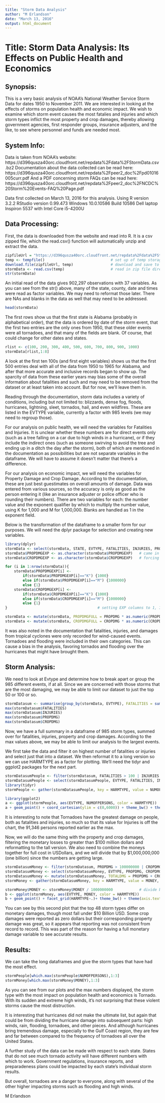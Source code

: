 ---
title: "Storm Data Analysis"
author: "M Erlandson"
date: "March 13, 2016"
output: html_document
---

# Title: Storm Data Analysis: Its Effects on Public Health and Economics

## Synopsis:

This is a very basic analysis of NOAA's National Weather Service Storm Data for dates 1950 to November 2011. We are interested in looking at the effects of storms on population health and economic impact. We wish to examine which storm event causes the most fatalies and injuries and which storm types inflict the most property and crop damages, thereby allowing government agencies, first responder groups, insurance adjusters, and the like, to see where personnel and funds are needed most.

## System Info:

Data is taken from NOAA's website: https://d396qusza40orc.cloudfront.net/repdata%2Fdata%2FStormData.csv.bz2 
Documentation about the data collected can be read here:
https://d396qusza40orc.cloudfront.net/repdata%2Fpeer2_doc%2Fpd01016005curr.pdf
And a PDF concerning storm FAQs can be read here:
https://d396qusza40orc.cloudfront.net/repdata%2Fpeer2_doc%2FNCDC%20Storm%20Events-FAQ%20Page.pdf

Data first collected on March 13, 2016 for this analysis.
Using R version 3.2.2
RStudio version 0.99.473
Windows 10.0.10586 Build 10586
Dell laptop Inspiron 5537 with Intel Core i5-4200U

## Data Processing:

First, the data is downloaded from the website and read into R. It is a csv zipped file, which the read.csv() function will automatically unzip and extract the data.

```{r, cache=TRUE}
zipfileUrl = "https://d396qusza40orc.cloudfront.net/repdata%2Fdata%2FStormData.csv.bz2"
temp <- tempfile()                              # set up of temp storage
download.file(zipfileUrl, temp)                 # download and save to temp
stormData <- read.csv(temp)                     # read in zip file directly as df
str(stormData)
```

An initial read of the data gives 902,297 observations with 37 variables. As you can see from the str() above, many of the state, county, date and times were read as factor variables. We may need to reformat those later. There are NAs and blanks in the data as well that may need to be addressed.

```{r}
head(stormData)
```

The first rows show us that the first state is Alabama (probably in alphabetical order), that the data is ordered by date of the storm event, that the first two entries are the only ones from 1950, that these older events were all tornadoes, and that many of the fields are blank. Of course, that could change for other dates and states.

```{r}
rlist <- c(100, 200, 300, 400, 500, 600, 700, 800, 900, 1000)
stormData[rlist,1:8]
```

A look at the first ten 100s (and first eight variables) shows us that the first 500 entries deal with all of the data from 1950 to 1965 for Alabama, and after that more accurate and inclusive records began to show up. The sparcity of data from these earlier years may bias some of the overall information about fatalities and such and may need to be removed from the dataset or at least taken into account. But for now, we'll leave them in.

Reading through the documentation, storm data includes a variety of conditions, including but not limited to: blizzards, dense fog, floods, hurricanes, lightning, sleet, tornados, hail, and even wildfires. These are listed in the EVTYPE variable, currently a factor with 985 levels (we may need to regroup those). 

For our analysis on public health, we will need the variables for Fatalities and Injuries. It is unclear whether these numbers are for direct events only (such as a tree falling on a car due to high winds in a hurricane), or if they include the indirect ones (such as someone swirving to avoid the tree and ending up in a ditch the day after the storm), both of which are mentioned in the documentation as possibilities but are not separate variables in the dataframe. We will have to assume it doesn't matter that there's a difference.

For our analysis on economic impact, we will need the variables for Property Damage and Crop Damage. According to the documentation, these are just best guestimates on overall amounts of damage. Data was entered from various sources, so the accuracy is only as good as the person entering it (like an insurance adjuster or police officer who is rounding their numbers). There are two variables for each: the number value and the exponent qualifier by which to multiply the number value, using K for 1,000 and M for 1,000,000. Blanks are handled as 1 in the exponent field.

Below is the transformation of the dataframe to a smaller form for our purposes. We will need the dplyr package for selection and creating new variables.

```{r select}
library(dplyr)
stormData <- select(stormData, STATE, EVTYPE, FATALITIES, INJURIES, PROPDMG, PROPDMGEXP, CROPDMG, CROPDMGEXP)     # select out necessary columns
stormData$PROPDMGEXP <- as.character(stormData$PROPDMGEXP)   # came in as factor
stormData$CROPDMGEXP <- as.character(stormData$CROPDMGEXP)   # forcing into char strings
```
```{r exponentloop}
for (i in 1:nrow(stormData)){
    stormData$PROPDMGEXP[i] <- 
        if(stormData$PROPDMGEXP[i]=="K") {1000} 
        else if(stormData$PROPDMGEXP[i]=="M") {1000000} 
        else {1}
    stormData$CROPDMGEXP[i] <- 
        if(stormData$CROPDMGEXP[i]=="K") {1000} 
        else if(stormData$CROPDMGEXP[i]=="M") {1000000} 
        else {1}
}                                         # setting EXP columns to 1, 1000, or 1000000
```
```{r fullvalues}
stormData <- mutate(stormData, PROPDMGFULL = PROPDMG * as.numeric(PROPDMGEXP))
stormData <- mutate(stormData, CROPDMGFULL = CROPDMG * as.numeric(CROPDMGEXP))
```

It was also noted in the documentation that fatalities, injuries, and damages from tropical cyclones were only recorded for wind-caused events. Tornadoes and flooding were included in their own categories. This can cause a bias in the analysis, favoring tornados and flooding over the hurricanes that might have brought them.

## Storm Analysis:

We need to look at Evtype and determine how to break apart or group the 985 different events, if at all. Since we are concerned with those storms that are the most damaging, we may be able to limit our dataset to just the top 50 or 100 or so. 

```{r summary}
stormDatasum <- summarise(group_by(stormData, EVTYPE), FATALITIES = sum(FATALITIES), INJURIES = sum(INJURIES), PROPDMG = sum(PROPDMGFULL), CROPDMG = sum(CROPDMGFULL))
max(stormDatasum$FATALITIES)
max(stormDatasum$INJURIES)
max(stormDatasum$PROPDMG)
max(stormDatasum$CROPDMG)
```

Now, we have a full summary in a dataframe of 985 storm types, summed over for fatalities, injuries, property and crop damages. According to the max values above, we may be able to limit our analysis to the largest events.

We first take the data and filter it on highest number of fatalities or injuries and select just that into a dataset. We then reformat it to a long version so we can use HARMTYPE as a factor for plotting. We'll need the tidyr and ggplot2 packages for the next part.

```{r people_damage}
stormDatasumPeople <- filter(stormDatasum, FATALITIES > 100 | INJURIES > 10000)
stormDatasumPeople <- select(stormDatasumPeople, EVTYPE, FATALITIES, INJURIES)
library(tidyr)
stormPeople <- gather(stormDatasumPeople, key = HARMTYPE, value = NUMOFPERSONS, FATALITIES, INJURIES)
```
```{r plot_people}
library(ggplot2)
a <- ggplot(stormPeople, aes(EVTYPE, NUMOFPERSONS, color = HARMTYPE))
a + geom_point() + coord_cartesian(ylim = c(0,6000)) + theme_bw() + theme(axis.text.x=element_text(angle = 90)) + labs(title = "Storm Effect on Population Health") + labs(x = "Top 20 Storm Types") + labs(y = "Number of Persons")
```

It is interesting to note that Tornadoes have the greatest damage on people, both as fatalities and injuries, so much so that its value for Injuries is off the chart, the 91,346 persons reported earlier as the max.

Now, we will do the same thing with the property and crop damages, filtering the monetary losses to greater than $100 million dollars and reformatting to the tall version. We also need to combine the moneys together for full cost in USDollars, and we will divide that by $1,000,000,000 (one billion) since the numbers are getting large.

```{r money_damage}
stormDatasumMoney <- filter(stormDatasum, PROPDMG > 100000000 | CROPDMG > 100000000)
stormDatasumMoney <- select(stormDatasumMoney, EVTYPE, PROPDMG, CROPDMG)
stormDatasumMoney <- mutate(stormDatasumMoney, TOTALDMG = PROPDMG + CROPDMG)
stormMoney <- gather(stormDatasumMoney, key = HARMTYPE, value = MONEY, PROPDMG, CROPDMG, TOTALDMG)
```
```{r plot_money}
stormMoney$MONEY <- stormMoney$MONEY / 1000000000            # divide by 1 billion dollars
b <- ggplot(stormMoney, aes(EVTYPE, MONEY, color = HARMTYPE))
b + geom_point() + facet_grid(HARMTYPE~.)+ theme_bw() + theme(axis.text.x=element_text(angle = 90)) + labs(title = "Storm Effect on Economics") + labs(x = "Top 48 Storm Types") + labs(y = "Monetary Losses in Billions of USD")
```

You can see by this second plot that the top 48 storm types differ on monetary damages, though most fall under $10 Billion USD. Some crop damages were reported as zero dollars but their corresponding property damage was great, so it appears that reporting was not consistent from record to record. This was part of the reason for having a full monetary damage variable to see accurate results.

## Results:

We can take the long dataframes and give the storm types that have had the most effect.

```{r effects}
stormPeople[which.max(stormPeople$NUMOFPERSONS),1:3]
stormMoney[which.max(stormMoney$MONEY),1:3]
```

As you can see from our plots and the max numbers displayed, the storm type with the most impact on population health and economics is Tornado. With its sudden and extreme high winds, it's not surprising that these violent storms cause the most distruction.

It is interesting that hurricanes did not make the ultimate list, but again that could be from dividing the hurricane damage into subsequent parts: high winds, rain, flooding, tornadoes, and other pieces. And although hurricanes bring tremendous damage, especially to the Gulf Coast region, they are few and far between compared to the frequency of tornadoes all over the United States.

A further study of the data can be made with respect to each state. States that do not see much tornado activity will have different numbers with which to work. Government regulations, insurance reports, and preparadeness plans could be impacted by each state's individual storm results. 

But overall, tornadoes are a danger to everyone, along with several of the other higher impacting storms such as flooding and high winds.

M Erlandson